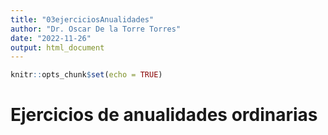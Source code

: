 ```yaml
---
title: "03ejerciciosAnualidades"
author: "Dr. Oscar De la Torre Torres"
date: "2022-11-26"
output: html_document
---
```


```r
knitr::opts_chunk$set(echo = TRUE)
```

# Ejercicios de anualidades ordinarias